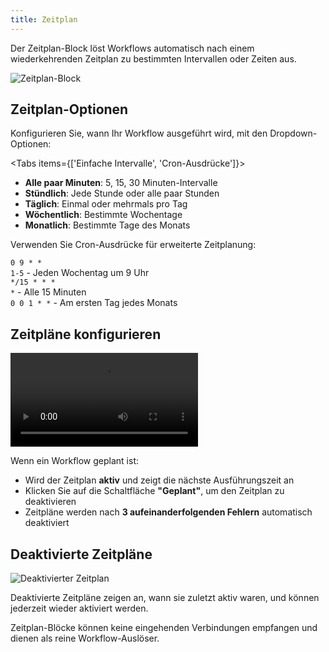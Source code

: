 ```yaml
---
title: Zeitplan
---
```



Der Zeitplan-Block löst Workflows automatisch nach einem wiederkehrenden Zeitplan zu bestimmten Intervallen oder Zeiten aus.

<div className="flex justify-center">
  <Image
    src="/static/schedule.png"
    alt="Zeitplan-Block"
    width={500}
    height={400}
    className="my-6"
  />
</div>

## Zeitplan-Optionen

Konfigurieren Sie, wann Ihr Workflow ausgeführt wird, mit den Dropdown-Optionen:

<Tabs items={['Einfache Intervalle', 'Cron-Ausdrücke']}>
  <Tab>
    <ul className="list-disc space-y-1 pl-6">
      <li><strong>Alle paar Minuten</strong>: 5, 15, 30 Minuten-Intervalle</li>
      <li><strong>Stündlich</strong>: Jede Stunde oder alle paar Stunden</li>
      <li><strong>Täglich</strong>: Einmal oder mehrmals pro Tag</li>
      <li><strong>Wöchentlich</strong>: Bestimmte Wochentage</li>
      <li><strong>Monatlich</strong>: Bestimmte Tage des Monats</li>
    </ul>
  </Tab>
  <Tab>
    <p>Verwenden Sie Cron-Ausdrücke für erweiterte Zeitplanung:</p>
    <div className="text-sm space-y-1">
      <div><code>0 9 * * 1-5</code> - Jeden Wochentag um 9 Uhr</div>
      <div><code>*/15 * * * *</code> - Alle 15 Minuten</div>
      <div><code>0 0 1 * *</code> - Am ersten Tag jedes Monats</div>
    </div>
  </Tab>
</Tabs>

## Zeitpläne konfigurieren

<div className="mx-auto w-full overflow-hidden rounded-lg">
  <Video src="configure-schedule.mp4" width={700} height={450} />
</div>

Wenn ein Workflow geplant ist:
- Wird der Zeitplan **aktiv** und zeigt die nächste Ausführungszeit an
- Klicken Sie auf die Schaltfläche **"Geplant"**, um den Zeitplan zu deaktivieren
- Zeitpläne werden nach **3 aufeinanderfolgenden Fehlern** automatisch deaktiviert

## Deaktivierte Zeitpläne

<div className="flex justify-center">
  <Image
    src="/static/schedule-disabled.png"
    alt="Deaktivierter Zeitplan"
    width={500}
    height={350}
    className="my-6"
  />
</div>

Deaktivierte Zeitpläne zeigen an, wann sie zuletzt aktiv waren, und können jederzeit wieder aktiviert werden.

<Callout>
Zeitplan-Blöcke können keine eingehenden Verbindungen empfangen und dienen als reine Workflow-Auslöser.
</Callout>